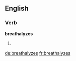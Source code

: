 
==English==

===Verb===
'''breathalyzes'''

# {{third-person singular of|[[breathalyze]]}}

[[de:breathalyzes]]
[[fr:breathalyzes]]